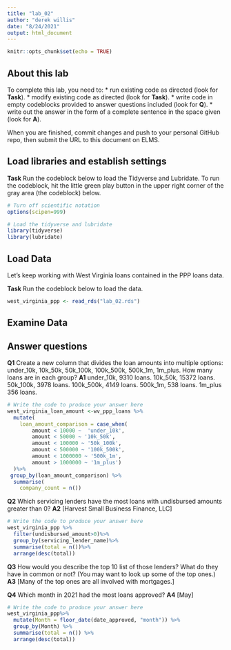 ```yaml
---
title: "lab_02"
author: "derek willis"
date: "8/24/2021"
output: html_document
---
```


```r
knitr::opts_chunk$set(echo = TRUE)
```

## About this lab

To complete this lab, you need to:
* run existing code as directed (look for **Task**).
* modify existing code as directed (look for **Task**).
* write code in empty codeblocks provided to answer questions included (look for **Q**).
* write out the answer in the form of a complete sentence in the space given (look for **A**).

When you are finished, commit changes and push to your personal GitHub repo, then submit the URL to this document on ELMS.

## Load libraries and establish settings

**Task** Run the codeblock below to load the Tidyverse and Lubridate. To run the codeblock, hit the little green play button in the upper right corner of the gray area (the codeblock) below.

```r
# Turn off scientific notation
options(scipen=999)

# Load the tidyverse and lubridate
library(tidyverse)
library(lubridate)
```

## Load Data

Let's keep working with West Virginia loans contained in the PPP loans data.  

**Task** Run the codeblock below to load the data.

```r
west_virginia_ppp <- read_rds("lab_02.rds")
```

## Examine Data

## Answer questions

**Q1** Create a new column that divides the loan amounts into multiple options: under_10k, 10k_50k, 50k_100k, 100k_500k, 500k_1m, 1m_plus. How many loans are in each group?
**A1** under_10k, 9310 loans. 10k_50k, 15372 loans. 50k_100k, 3978 loans. 100k_500k, 4149 loans. 500k_1m, 538 loans. 1m_plus 356 loans.  

```r
# Write the code to produce your answer here
west_virginia_loan_amount <-wv_ppp_loans %>%
  mutate(
    loan_amount_comparison = case_when(
        amount < 10000 ~  'under_10k',
        amount < 50000 ~ '10k_50k',
        amount < 100000 ~ '50k_100k',
        amount < 500000 ~ '100k_500k',
        amount < 1000000 ~ '500k_1m',
        amount > 1000000 ~ '1m_plus')
  )%>%
 group_by(loan_amount_comparison) %>%
  summarise(
    company_count = n())
```

**Q2** Which servicing lenders have the most loans with undisbursed amounts greater than 0?
**A2** [Harvest Small Business Finance, LLC]

```r
# Write the code to produce your answer here
west_virginia_ppp %>%
  filter(undisbursed_amount>0)%>%
  group_by(servicing_lender_name)%>%
  summarise(total = n())%>%
  arrange(desc(total))
```

**Q3** How would you describe the top 10 list of those lenders? What do they have in common or not? (You may want to look up some of the top ones.)
**A3** [Many of the top ones are all involved with mortgages.]

**Q4** Which month in 2021 had the most loans approved?
**A4** [May]

```r
# Write the code to produce your answer here
west_virginia_ppp%>%
  mutate(Month = floor_date(date_approved, "month")) %>%
  group_by(Month) %>%
  summarise(total = n()) %>%
  arrange(desc(total))
```
